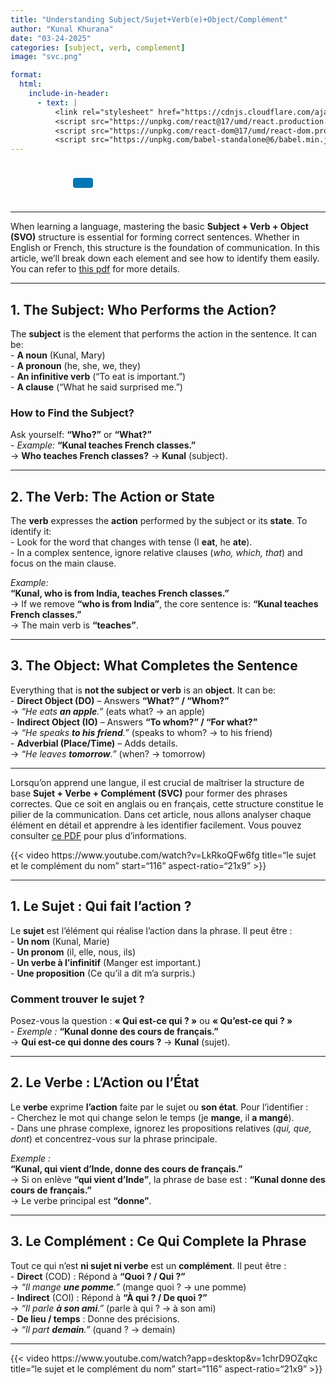 ```yaml
---
title: "Understanding Subject/Sujet+Verb(e)+Object/Complément"
author: "Kunal Khurana"
date: "03-24-2025"
categories: [subject, verb, complement]
image: "svc.png"

format:
  html:
    include-in-header:
      - text: |
          <link rel="stylesheet" href="https://cdnjs.cloudflare.com/ajax/libs/font-awesome/6.0.0/css/all.min.css">
          <script src="https://unpkg.com/react@17/umd/react.production.min.js"></script>
          <script src="https://unpkg.com/react-dom@17/umd/react-dom.production.min.js"></script>
          <script src="https://unpkg.com/babel-standalone@6/babel.min.js"></script>
---
```


::: {style="text-align: left; padding: 10px;"}
<a href="mailto:frenchwithkunal@gmail.com" target="_blank" style="margin: 0 10px; color: #000;"><i class="fas fa-envelope fa-lg"></i></a> <a href="https://www.instagram.com/frenchwithkunal" target="_blank" style="margin: 0 10px; color: #E1306C;"><i class="fab fa-instagram fa-lg"></i></a> <a href="https://frenchwithkunal.ca" target="_blank" style="margin: 0 10px; color: #0077b5;"><i class="fas fa-globe fa-lg"></i></a> <a href="https://whatsapp.com/channel/0029Vb57n2e7dmegpjYpyi3V" target="_blank" style="margin: 0 10px; color: #25D366;"><i class="fab fa-whatsapp fa-lg"></i></a> <button onclick="copyLink()" style="background-color: #0077b5; color: white; padding: 8px 16px; border: none; border-radius: 4px; cursor: pointer; margin-left: 10px;"> <i class="fas fa-copy"></i> </button> [Link copied!]{#copy-message style="margin-left: 10px; color: green; display: none;"}
:::





<div id="react-root"></div>
 <script type="text/babel">
 const ProfilePage = () => {
  const { useState, useEffect } = React;
  const [redirectCounter, setRedirectCounter] = useState(4);
  const [isRedirecting, setIsRedirecting] = useState(false);

  const isFrench = document.documentElement.lang === "fr";

  const translations = {
    noAccess: isFrench 
      ? "Vous n'avez pas accès à cette page. Si vous pensez que vous avez accès, veuillez <a href='https://frenchwithkunal.ca/login.html'>vous connecter</a>."
      : "You don't have access to this page. If you think you have, kindly <a href='https://frenchwithkunal.ca/login.html'>login</a>.",
    subscribe: isFrench
      ? "Veuillez vous abonner pour obtenir l'accès."
      : "Please subscribe to gain access.",
    redirecting: isFrench
      ? `Redirection vers la page d'abonnement dans ${redirectCounter} secondes...`
      : `Redirecting to subscription page in ${redirectCounter} seconds...`
  };

  const refreshToken = async () => {
    const storedRefreshToken = localStorage.getItem("refreshToken");

    if (!storedRefreshToken) {
      window.location.href = "/login.html";
      return null;
    }

    try {
      const response = await fetch("https://frenchwithkunal-cdf6ea3f88ce.herokuapp.com/api/v1/auth/refresh-token", {
        method: "POST",
        headers: {
          "Content-Type": "application/json",
        },
        body: JSON.stringify({ refreshToken: storedRefreshToken }),
      });

      if (!response.ok) {
        localStorage.removeItem("accessToken");
        localStorage.removeItem("refreshToken");
        window.location.href = "/login.html";
        return null;
      }

      const data = await response.json();
      localStorage.setItem("accessToken", data.accessToken);
      return data.accessToken;
    } catch (error) {
      localStorage.removeItem("accessToken");
      localStorage.removeItem("refreshToken");
      window.location.href = "/login.html";
      return null;
    }
  };

  const fetchWithAuth = async (url, options = {}) => {
    let accessToken = localStorage.getItem("accessToken");

    options.headers = {
      ...options.headers,
      Authorization: `Bearer ${accessToken}`,
      "Content-Type": "application/json",
    };

    let response = await fetch(url, options);

    if (response.status === 401) {
      console.log("Access token expired, attempting to refresh...");

      // Refresh token
      accessToken = await refreshToken();

      if (!accessToken) return null;

      options.headers.Authorization = `Bearer ${accessToken}`;
      response = await fetch(url, options);
    }

    return response.json();
  };

  const showNoAccessMessage = () => {
    setIsRedirecting(true);
    
    const noAccessMessage = `
      <div style="text-align: center; padding: 20px;">
        <h2>${translations.noAccess}</h2>
        <p>${translations.subscribe}</p>
        <p>${translations.redirecting}</p>
      </div>
    `;
    document.body.innerHTML = noAccessMessage;
    
    // Start countdown and redirect
    const redirectInterval = setInterval(() => {
      setRedirectCounter((prev) => {
        const newCounter = prev - 1;
        if (newCounter <= 0) {
          clearInterval(redirectInterval);
          window.location.href = "https://frenchwithkunal.ca/payment.html";
        }
        
        // Update the countdown text
        const countdownElement = document.querySelector('p:last-child');
        if (countdownElement) {
          countdownElement.textContent = isFrench
            ? `Redirection vers la page d'abonnement dans ${newCounter} secondes...`
            : `Redirecting to subscription page in ${newCounter} seconds...`;
        }
        
        return newCounter;
      });
    }, 1000);
  };

  useEffect(() => {
    const storedToken = localStorage.getItem('accessToken');

    if(!storedToken) {
      showNoAccessMessage();
    } else {
      const fetchData = async() => {
        const data = await fetchWithAuth("https://frenchwithkunal-cdf6ea3f88ce.herokuapp.com/api/v1/auth/me", {
          method: "POST",
        });

        if (data && data.data && data.data.hasAccess) {
          console.log(data);
        } else {
          showNoAccessMessage();
        }
      };
      fetchData();
    }
  }, []);

  return (
    <div></div>
  );
};

ReactDOM.render(
  <ProfilePage />,
  document.getElementById('react-root')
);
 </script>

------------------------------------------------------------------------

::: {.content-visible when-profile="english"}
When learning a language, mastering the basic **Subject + Verb + Object (SVO)** structure is essential for forming correct sentences. Whether in English or French, this structure is the foundation of communication. In this article, we’ll break down each element and see how to identify them easily. You can refer to [this pdf](https://drive.google.com/file/d/1fi3oGtxpK9YgG64356j7UIfOJe7M4k7L/view?usp=drive_link) for more details.



---

## **1. The Subject: Who Performs the Action?**

The **subject** is the element that performs the action in the sentence. It can be:\
- **A noun** (Kunal, Mary)\
- **A pronoun** (he, she, we, they)\
- **An infinitive verb** ("To eat is important.")\
- **A clause** ("What he said surprised me.")

### **How to Find the Subject?**

Ask yourself: **“Who?”** or **“What?”**\
- *Example:* **"Kunal teaches French classes."**\
→ **Who teaches French classes?** → **Kunal** (subject).

------------------------------------------------------------------------

## **2. The Verb: The Action or State**

The **verb** expresses the **action** performed by the subject or its **state**. To identify it:\
- Look for the word that changes with tense (I **eat**, he **ate**).\
- In a complex sentence, ignore relative clauses (*who, which, that*) and focus on the main clause.

*Example:*\
**"Kunal, who is from India, teaches French classes."**\
→ If we remove **"who is from India"**, the core sentence is: **"Kunal teaches French classes."**\
→ The main verb is **"teaches"**.

------------------------------------------------------------------------

## **3. The Object: What Completes the Sentence**

Everything that is **not the subject or verb** is an **object**. It can be:\
- **Direct Object (DO)** – Answers **“What?” / “Whom?”**\
→ *"He eats **an apple**."* (eats what? → an apple)\
- **Indirect Object (IO)** – Answers **“To whom?” / “For what?”**\
→ *"He speaks **to his friend**."* (speaks to whom? → to his friend)\
- **Adverbial (Place/Time)** – Adds details.\
→ *"He leaves **tomorrow**."* (when? → tomorrow)

------------------------------------------------------------------------
:::

::: {.content-visible when-profile="french"}
Lorsqu’on apprend une langue, il est crucial de maîtriser la structure de base **Sujet + Verbe + Complément (SVC)** pour former des phrases correctes. Que ce soit en anglais ou en français, cette structure constitue le pilier de la communication. Dans cet article, nous allons analyser chaque élément en détail et apprendre à les identifier facilement. Vous pouvez consulter [ce PDF](https://drive.google.com/file/d/1fi3oGtxpK9YgG64356j7UIfOJe7M4k7L/view?usp=drive_link) pour plus d'informations.

{{< video https://www.youtube.com/watch?v=LkRkoQFw6fg
    title="le sujet et le complément du nom"
    start="116"
    aspect-ratio="21x9" 
>}}

------------------------------------------------------------------------

## **1. Le Sujet : Qui fait l’action ?**

Le **sujet** est l’élément qui réalise l’action dans la phrase. Il peut être :\
- **Un nom** (Kunal, Marie)\
- **Un pronom** (il, elle, nous, ils)\
- **Un verbe à l’infinitif** (Manger est important.)\
- **Une proposition** (Ce qu’il a dit m’a surpris.)

### **Comment trouver le sujet ?**

Posez-vous la question : **« Qui est-ce qui ? »** ou **« Qu’est-ce qui ? »**\
- *Exemple :* **"Kunal donne des cours de français."**\
→ **Qui est-ce qui donne des cours ?** → **Kunal** (sujet).

------------------------------------------------------------------------

## **2. Le Verbe : L’Action ou l’État**

Le **verbe** exprime **l’action** faite par le sujet ou **son état**. Pour l’identifier :\
- Cherchez le mot qui change selon le temps (je **mange**, il **a mangé**).\
- Dans une phrase complexe, ignorez les propositions relatives (*qui, que, dont*) et concentrez-vous sur la phrase principale.

*Exemple :*\
**"Kunal, qui vient d’Inde, donne des cours de français."**\
→ Si on enlève **"qui vient d’Inde"**, la phrase de base est : **"Kunal donne des cours de français."**\
→ Le verbe principal est **"donne"**.

------------------------------------------------------------------------

## **3. Le Complément : Ce Qui Complete la Phrase**

Tout ce qui n’est **ni sujet ni verbe** est un **complément**. Il peut être :\
- **Direct** (COD) : Répond à **"Quoi ? / Qui ?"**\
→ *"Il mange **une pomme**."* (mange quoi ? → une pomme)\
- **Indirect** (COI) : Répond à **"À qui ? / De quoi ?"**\
→ *"Il parle **à son ami**."* (parle à qui ? → à son ami)\
- **De lieu / temps** : Donne des précisions.\
→ *"Il part **demain**."* (quand ? → demain)

------------------------------------------------------------------------
:::

{{< video https://www.youtube.com/watch?app=desktop&v=1chrD9OZqkc
    title="le sujet et le complément du nom"
    start="116"
    aspect-ratio="21x9" 
>}}
